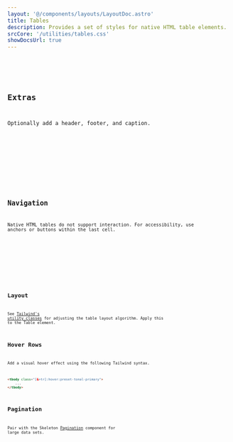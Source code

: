 ```yaml
---
layout: '@/components/layouts/LayoutDoc.astro'
title: Tables
description: Provides a set of styles for native HTML table elements.
srcCore: '/utilities/tables.css'
showDocsUrl: true
---
```



<Preview client:load>
	<Fragment slot="preview">
		<Example />
	</Fragment>
	<Fragment slot="code">
		<Code code={ExampleRaw} lang="astro" />
	</Fragment>
</Preview>

## Extras

Optionally add a header, footer, and caption.

<Preview client:load>
	<Fragment slot="preview">
		<ExampleFull />
	</Fragment>
	<Fragment slot="code">
		<Code code={ExampleFullRaw} lang="astro" />
	</Fragment>
</Preview>

## Navigation

Native HTML tables do not support interaction. For accessibility, use anchors or buttons within the last cell.

<Preview client:load>
	<Fragment slot="preview">
		<ExampleNav />
	</Fragment>
	<Fragment slot="code">
		<Code code={ExampleNavRaw} lang="astro" />
	</Fragment>
</Preview>

## Layout

See [Tailwind's utility classes](https://tailwindcss.com/docs/table-layout) for adjusting the table layout algorithm. Apply this to the Table element.

## Hover Rows

Add a visual hover effect using the following Tailwind syntax.

```html
<tbody class="[&>tr]:hover:preset-tonal-primary">
	...
</tbody>
```

## Pagination

Pair with the Skeleton [Pagination](/docs/components/pagination/react) component for large data sets.
